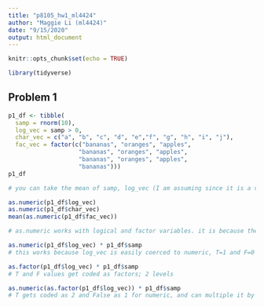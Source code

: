 ```yaml
---
title: "p8105_hw1_ml4424"
author: "Maggie Li (ml4424)"
date: "9/15/2020"
output: html_document
---
```


```r
knitr::opts_chunk$set(echo = TRUE)
```

```r
library(tidyverse)
```

## Problem 1

```r
p1_df <- tibble(
  samp = rnorm(10),
  log_vec = samp > 0,
  char_vec = c("a", "b", "c", "d", "e","f", "g", "h", "i", "j"),
  fac_vec = factor(c("bananas", "oranges", "apples",
                    "bananas", "oranges", "apples",
                    "bananas", "oranges", "apples",
                    "bananas")))
p1_df

# you can take the mean of samp, log_vec (I am assuming since it is a vector of binary numeric values, T = 1 and F = 0 values) since these are continuous variables, but cannot take mean of characters or factors since these are categorical variables

```

```r
as.numeric(p1_df$log_vec)
as.numeric(p1_df$char_vec)
mean(as.numeric(p1_df$fac_vec))

# as.numeric works with logical and factor variables. it is because the logical vector consists of binary numeric values T=1 and F=0, and factor variables are categorical variables but when converted to numeric they get coerced to numbered levels. this helps to explain why mean works with logical vectors, but not factor variables until they are coerced to numeric.
```

```r
as.numeric(p1_df$log_vec) * p1_df$samp 
# this works because log_vec is easily coerced to numeric, T=1 and F=0

as.factor(p1_df$log_vec) * p1_df$samp
# T and F values get coded as factors; 2 levels

as.numeric(as.factor(p1_df$log_vec)) * p1_df$samp
# T gets coded as 2 and False as 1 for numeric, and can multiple it by another numeric
```

